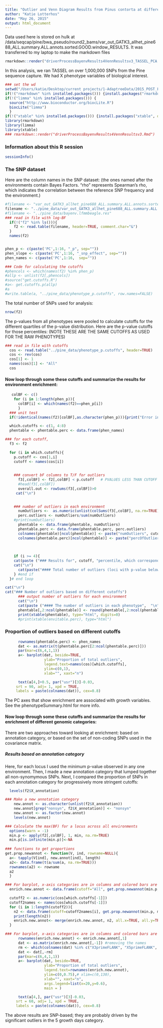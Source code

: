 ```yaml
---
title: "Outlier and Venn Diagram Results from Pinus contorta at different cutoffs for TASSEL"
author: "Katie Lotterhos"
date: "May 26, 2015"
output: html_document
---
```

Data used here is stored on hulk at /data/seqcap/pine/bwa_pseudo/round2_bams/var_out_GATK3_allhet_pine688_ALL.summary.ALL.annots.sorted.GOOD.window_RESULTS.  It was transferred to my laptop to make the markdown files

```r
rmarkdown::render("driverProcessBayenvResults4VennResultsv3_TASSEL_PCA.Rmd")
```

In this analysis, we ran TASSEL on over 1,000,000 SNPs from the Pine sequence capture.  We had X phenotype variables of biological interest.

```r
### set the wd
setwd("/Users/katie/Desktop/current projects/1-AdaptreeData/2015_POST_FILTERING/pine_src") #on Mac Pro
if(!("rmarkdown" %in% installed.packages())) {install.packages("rmarkdown", dependencies=TRUE)}
if(!("limma" %in% installed.packages())) {
  source("http://www.bioconductor.org/biocLite.R")
  biocLite("limma")
  }
if(!("xtable" %in% installed.packages())) {install.packages("xtable", dependencies=TRUE)}
library(rmarkdown)
library(limma)
library(xtable)
### rmarkdown::render("driverProcessBayenvResults4VennResultsv3.Rmd")
````

### Information about this R session
```r
sessionInfo()
```

### The SNP dataset 

Here are the column names in the SNP dataset: (the ones named after the environments contain Bayes Factors.  "rho" represents Spearman's rho, which indicates the correlation between the reference SNP frequency and the environment.)

```r
#filename <- "var_out_GATK3_allhet_pine688_ALL.summary.ALL.annots.sorted.GOOD.window.3xbf.log10"
filename <- "../pine_data/var_out_GATK3_allhet_pine688_ALL.summary.ALL.annots.sorted.GOOD.window_RESULTS.log10bf"
#filename <- "../pine_data/bayenv.lfmmbeagle.res"
### read in file with log-BF
  if(!("f2" %in% ls())){
    f2 <- read.table(filename, header=TRUE, comment.char="&")
  }
  names(f2)


phen_p <- c(paste('PC',1:16, "_p", sep=""))
phen_slope <- c(paste('PC',1:16, "_snp_effect", sep=""))
phen_names <- c(paste('PC',1:16,  sep=""))

### Code for calculating the cutoffs
#phencols <- which(names(f2) %in% phen_p)
#allp <- unlist(f2[,phencols])
#source("get.cutoffs.R")
#a<- get.cutoffs.p(allp)
#a
#write.table(a, "../pine_data/phenotype_p.cutoffs", row.names=FALSE)

```


The total number of SNPs used for analysis:
```r
nrow(f2)
```

The p-values from all phenotypes were pooled to calculate cutoffs for the different quartiles of the p-value distribution.  Here are the p-value cutoffs for those percentiles: (NOTE THESE ARE THE SAME CUTOFFS AS USED FOR THE RAW PHENOTYPES)
```r
### read in file with cutoffs
  cos <- read.table("../pine_data/phenotype_p.cutoffs", header=TRUE)
  cos <- rev(cos)
  cos[1] <- 1
  names(cos)[1] <- "All"
  cos
```


#### Now loop through some these cutoffs and summarize the results for environment enrichment:

```r
   colBF <- c()
    for (i in 1:length(phen_p)){
      colBF[i] <- which(names(f2)==phen_p[i])
      }
  ### unit test
  if(!identical(names(f2)[colBF],as.character(phen_p))){print("Error in matching names"); break}

  which.cutoffs <- c(1, 4:8)
  phentable <- phentable.perc <- data.frame(phen_names)

### for each cutoff, 
  f3 <- f2

  for (i in which.cutoffs){
    p.cutoff <- cos[1,i]
    cutoff <- names(cos[i])
  
    
    ### convert bF columns to T/F for outliers
      f3[,colBF] <- f2[,colBF] < p.cutoff   # PVALUES LESS THAN CUTOFF
      #head(f3[,colBF])
      overall.out <- rowSums(f3[,colBF])>0  
     cat("\n")

    
    ### number of outliers in each environment
      numOutliers <-  as.numeric(unlist(colSums(f3[,colBF], na.rm=TRUE)))
      perc.outliers <- numOutliers/sum(numOutliers)
    #print(numOutliers)
      phentable <- data.frame(phentable, numOutliers)
      phentable.perc <- data.frame(phentable.perc, perc.outliers)
      colnames(phentable)[ncol(phentable)] <- paste("numOutliers", cutoff, sep=".")
      colnames(phentable.perc)[ncol(phentable)] <- paste("percOfOutliers", cutoff, sep=".")
    
   
   
    if (i >= 4){
    cat(paste ("### Results for", cutoff, "percentile, which corresponds to a p-value of", p.cutoff, "..."))
    cat("\n")
      cat(paste("#### Total number of outliers (loci with p-value below threshold in any one phenotype):", sum(overall.out, na.rm=TRUE)), "\n")
    } #end if
  }# end loop

cat("\n") 
cat("### Number of outliers based on different cutoffs")
      ### output number of outliers for each environment
      cat("\n")      
      cat(paste ("#### The number of outliers in each phenotype",  "\n"))
      phentable[,2:ncol(phentable)] <- round(phentable[,2:ncol(phentable)],0)
      print(xtable(phentable), type="html", digits=0)
      #print(xtable(envitable.perc), type="html")
```


### Proportion of outliers based on different cutoffs
```r
      rownames(phentable.perc) <- phen_names
      dat <- as.matrix(t(phentable.perc[2:ncol(phentable.perc)]))
      par(mar=c(6,4,1,1))
      a<- barplot(dat, beside=TRUE,  
                  ylab="Proportion of total outliers",
                  legend.text=names(cos)[which.cutoffs], 
                  ylim=c(0,1),
                  xlab="", xaxt="n")

      text(a[4,]+0.5, par("usr")[3]-0.03, 
     srt = 90, adj= 1, xpd = TRUE,
     labels = paste(colnames(dat)), cex=0.8)
```

The PC axes that show enrichment are associated with growth variables.  See the phenotypeSummary.html for more info.

#### Now loop through some these cutoffs and summarize the results for enrichment of different genomic categories:

There are two approaches toward looking at enrichment: based on annotation category, or based on the set of non-coding SNPs used in the covariance matrix.

##### Results based on annotation category

Here, for each locus I used the minimum p-value observed in any one environment.  Then, I made a new annotation category that lumped together all non-synomymous SNPs. Next, I compared the proportion of SNPs in each annotation category for progressively more stringent cutoffs:


```r
  levels(f2$X_annotation)

### Make a new annotation category
    new.annot <- as.character(unlist(f2$X_annotation))
    new.annot[grep("nonsyn", f2$X_annotation)] <- "nonsyn"
    new.annot <- as.factor(new.annot)
    levels(new.annot)

### Calculate the max(BF) for a locus across all environments
  options(warn = -1)
  min.p <- apply(f2[,colBF], 1, min, na.rm=TRUE)
  min.p[is.infinite(min.p)]<-NA
  
### functions to get proportions
get.prop.newannot <- function(V, ind, rowname=NULL){
  a<- tapply(V[ind], new.annot[ind], length)
  a2<- data.frame(t(a/sum(a, na.rm=TRUE)))
  rownames(a2) <- rowname
  a2
  }

### For barplot, x-axis categories are in columns and colored bars are in rows
  enrich.new.annot <- data.frame(cutoff="All", get.prop.newannot(min.p, TRUE))

  cutoff2 <- as.numeric(cos[which.cutoffs[-1]])
  cutoff2names <- names(cos[which.cutoffs[-1]])
  for (i in 1:length(cutoff2)){
    n2 <- data.frame(cutoff=cutoff2names[i], get.prop.newannot(min.p, min.p<=cutoff2[i]) )
    print(length(n2))
    enrich.new.annot<- merge(enrich.new.annot, n2, all.x=TRUE, all.y=TRUE)
  }
```


```r
### For barplot, x-axis categories are in columns and colored bars are in rows
      rownames(enrich.new.annot) <- enrich.new.annot[,1]
      dat <- as.matrix(enrich.new.annot[,-1]) #removing the names
      rm <- which(colnames(dat) %in% c("X3primeFLANK", "X5primeFLANK", "HAS_INDEL", "mismatch_altref", "multi.allelic", "unk_adj", "unk_flank"))
      dat <- dat[,-rm]
      par(mar=c(6,4,1,1))
      a<- barplot(dat, beside=TRUE,  
                  ylab="Proportion of total outliers",
                  legend.text=rownames(enrich.new.annot), 
                  ylim=c(0,0.75),# xlim=c(0,130),
                  xlab="", xaxt="n",
                  args.legend=list(x=20,y=0.6),
                  main = )

      text(a[4,], par("usr")[3]-0.03, 
     srt = 60, adj= 1, xpd = TRUE,
     labels = paste(colnames(dat)), cex=0.8)
```

The above results are SNP-based; they are probably driven by the significant outliers in the 5 growth days category.
